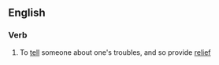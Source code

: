 ==English==
===Verb===
{{en-verb}}
# To [[tell]] someone about one's troubles, and so provide [[relief]]